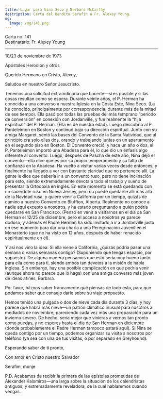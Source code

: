 ```yaml
---
title: Lugar para Nina Seco y Barbara McCarthy
description: Carta del Bendito Serafín a Fr. Alexey Young.
og:
  image: /og/141.png
---
```


<div style={{textAlign:'right', fontFamily:'monospace'}}>Carta no. 141</div>
<div style={{textAlign:'left', fontFamily:'monospace'}}>Destinatario: Fr. Alexey Young</div>

---

10/23 de noviembre de 1973

Apóstoles Herodión y otros

Querido Hermano en Cristo, Alexey,

Saludos en nuestro Señor Jesucristo.

Tenemos una solicitud extraordinaria que hacerte—si es posible y si las cosas resultan como se espera. Durante veinte años, el P. Herman ha conocido a una converso a nuestra Iglesia en la Costa Este, Nina Seco. (La he conocido, principalmente por correspondencia, durante más de la mitad de ese tiempo). Ella pasó por todas las pruebas del más temprano “período de conversión” en conexión con Jordanville, y fue realmente la “hija espiritual” del P. Herman. (Ella es de nuestra edad). Luego descubrió al P. Panteleimon en Boston y continuó bajo su dirección espiritual. Junto con su amiga Margaret, sentó las bases del Convento de la Santa Natividad, que al principio era solo ellas dos, orando y trabajando juntas en un apartamento en el segundo piso en Boston. El Convento creció, y hace un año o dos, el P. Panteleimon importó una Abadesa para él, lo que dio un énfasis algo diferente al convento. Luego, después de Pascha de este año, Nina dejó el convento—ella dice que es por su propio temperamento y su falta de confianza en la Abadesa. Ha vuelto a visitar varias veces desde entonces, y finalmente ha llegado a ver con bastante claridad que no pertenece allí. La gente le dice que debería ir a un convento ruso, pero no tiene inclinación para esto, siendo extremadamente devota a todo el trabajo y sueño de presentar la Ortodoxia en inglés. En este momento se está quedando con un sacerdote ruso en Nueva Jersey, pero no puede quedarse allí más allá de la Navidad rusa, y quiere venir a California por un tiempo, quizás de camino a nuestro Convento en Bluffton, Alberta. Realmente no conoce a nadie aquí excepto a nosotros, y ha estado preguntando a quién podría quedarse en San Francisco. (Pensó en venir a visitarnos en el día de San Herman el 12/25 de diciembre, pero el acceso a nosotros ya parece dudoso, y además el Padre Herman ha sido invitado a ir a Jordanville justo en ese momento para dar una charla a una Peregrinación Juvenil en el Monasterio (que no ha visto en 12 años, después de haber renacido espiritualmente en él).

Y así nos vino la idea: Si ella viene a California, ¿quizás podría pasar una semana o varias semanas contigo? (Suponiendo que tengas espacio, por supuesto). De alguna manera pensamos que esto sería muy bueno tanto para ella como para ti, siendo ambos tan devotos a la misión de habla inglesa. Sin embargo, hay una posible complicación en que podría venir (aunque ahora no parece que lo haga) con una amiga converso más joven de ideas afines, Barbara.

Por favor, háznos saber francamente qué piensas de todo esto, para que podamos saber qué consejo darle sobre su viaje propuesto.

Hemos tenido una pulgada o dos de nieve cada día durante 3 días, y hoy parece que habrá más nieve—un patrón climático inusual para nosotros a mediados de noviembre, pareciendo cada vez más una preparación para un invierno severo. De hecho, sería mejor que vinieras a vernos tan pronto como puedas, y no esperes hasta el día de San Herman en diciembre (donde probablemente el Padre Herman tampoco estará aquí). Si Nina se queda contigo por un tiempo, podemos organizar su visita a nosotros por teléfono (ya sea con una de tus visitas, o por separado en Greyhound).

Esperando saber de ti pronto,

Con amor en Cristo nuestro Salvador

Serafim, monje

P.D. Acabamos de recibir la primera de las epístolas prometidas de Alexander Kalomiros—una larga sobre la situación de los calendristas antiguos, y extremadamente reveladora, de la cual hablaremos cuando vengas.
